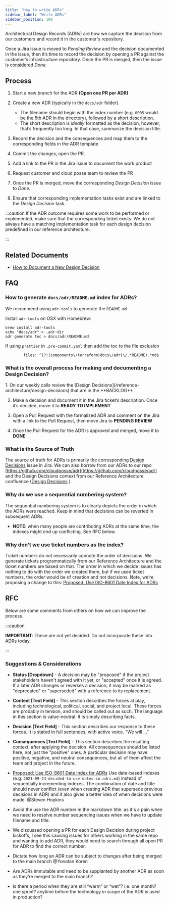 ```yaml
---
title: "How to write ADRs"
sidebar_label: "Write ADRs"
sidebar_position: 100
---
```


Architectural Design Records (ADRs) are how we capture the decision from our customers and record it in the customer's repository.

Once a Jira issue is moved to _Pending Review_ and the decision documented in the issue, then it’s time to record the decision by opening a PR against the customer’s infrastructure repository. Once the PR is merged, then the issue is considered _Done._

## Process

<Steps>

  1. Start a new branch for the ADR **(Open one PR per ADR)**

  2. Create a new ADR (typically in the `docs/adr` folder).

     - The filename should begin with the index number (e.g. `0005` would be the 5th ADR in the directory), followed by a short description.
     - The short description is _ideally_ formatted as the decision, however, that’s frequently too long. In that case, summarize the decision title.

  3. Record the decision and the consequences and map them to the corresponding fields in the ADR template

  4. Commit the changes, open the PR.

  5. Add a link to the PR in the Jira issue to document the work product

  6. Request customer and cloud posse team to review the PR

  7. Once the PR is merged, move the corresponding _Design Decision_ issue to _Done_.

  8. Ensure that corresponding implementation tasks exist and are linked to the _Design Decision_ task.
</Steps>

:::caution
If the ADR outcome requires some work to be performed or implemented, make sure that the corresponding ticket exists. We do not always have a matching implementation task for each design decision predefined in our reference architecture.

:::

## Related Documents

- [How to Document a New Design Decision](/reference-architecture/how-to-guides/tutorials/how-to-document-a-new-design-decision)

## FAQ

### How to generate `docs/adr/README.md` index for ADRs?

We recommend using `adr-tools` to generate the `README.md`

Install `adr-tools` on OSX with Homebrew:

```
brew install adr-tools
echo "docs/adr" > .adr-dir
adr generate toc > docs/adr/README.md
```

If using `prettier` in `.pre-commit.yaml` then add the toc to the file exclusion

```
        files: ^(?!(components\/terraform|docs\/adr)\/.*README).*md$
```

### What is the overall process for making and documenting a Design Decision?

<Steps>
  1. On our weekly calls review the [Design Decisions](/reference-architecture/design-decisions) that are in the **BACKLOG**

  2. Make a decision and document it in the Jira ticket’s description. Once it’s decided, move it to **READY TO IMPLEMENT**

  3. Open a Pull Request with the formalized ADR and comment on the Jira with a link to the Pull Request, then move Jira to **PENDING REVIEW**

  4. Once the Pull Request for the ADR is approved and merged, move it to **DONE**
</Steps>

### What is the Source of Truth

The source of truth for ADRs is primarily the corresponding [Design Decisions](/reference-architecture/design-decisions) issue in Jira. We can also borrow from our ADRs to our repo [https://github.com/cloudposse/adr](https://github.com/cloudposse/adr)  and the Design Decisions context from our Reference Architecture confluence ([Design Decisions](/reference-architecture/design-decisions) ).

### Why do we use a sequential numbering system?

The sequential numbering system is to clearly depicts the order in which the ADRs were reached. Keep in mind that decisions can be reverted in subsequent ADRs.

- **NOTE**: when many people are contributing ADRs at the same time, the indexes might end up conflicting.  See RFC below.

### Why don’t we use ticket numbers as the index?

Ticket numbers do not necessarily connote the order of decisions. We generate tickets programmatically from our Reference Architecture and the ticket numbers are based on that. The order in which we decide issues has nothing to do with the order we created them, but if we used ticket numbers, the order would be of creation and not decisions.
Note, we’re proposing a change to this: [Proposed: Use ISO-8601 Date Index for ADRs](/reference-architecture/reference/adrs/proposed-use-iso-8601-date-index-for-adrs)

## RFC

Below are some comments from others on how we can improve the process.

:::caution

**IMPORTANT**: These are not yet decided. Do not incorporate these into ADRs today.

:::

### Suggestions & Considerations

- **Status [Dropdown]** - A decision may be "proposed" if the project stakeholders haven't agreed with it yet, or "accepted" once it is agreed. If a later ADR changes or reverses a decision, it may be marked as "deprecated" or "superseded" with a reference to its replacement.

- **Context [Text Field]** - This section describes the forces at play, including technological, political, social, and project local. These forces are probably in tension, and should be called out as such. The language in this section is value-neutral. It is simply describing facts.

- **Decision [Text Field]** - This section describes our response to these forces. It is stated in full sentences, with active voice. "We will ..."

- **Consequences [Text Field]** - This section describes the resulting context, after applying the decision. All consequences should be listed here, not just the "positive" ones. A particular decision may have positive, negative, and neutral consequences, but all of them affect the team and project in the future.

- [Proposed: Use ISO-8601 Date Index for ADRs](/reference-architecture/reference/adrs/proposed-use-iso-8601-date-index-for-adrs)
Use date-based indexes (e.g. `2021-09-24-decided-to-use-dates-in-adrs.md`) instead of sequentially incrementing indexes. The combination of date and title should never conflict (even when creating ADR that supersede previous decisions in ADR) and it also gives a better idea of when decisions were made. @Steven Hopkins

- Avoid the use the ADR number in the markdown title. as it's a pain when we need to resolve number sequencing issues when we have to update filename and title.

- We discussed opening a PR for each Design Decision during project kickoffs, I see this causing issues for others working in the same repo and wanting to add ADR, they would need to search through all open PR for ADR to find the correct number.

- Dictate how long an ADR can be subject to changes after being merged to the main branch @Yonatan Koren

- Are ADRs immutable and need to be supplanted by another ADR as soon as they’re merged to the main branch?

- Is there a period when they are still “warm” or “wet”? i.e. one month? one sprint? anytime before the technology in scope of the ADR is used in production?



